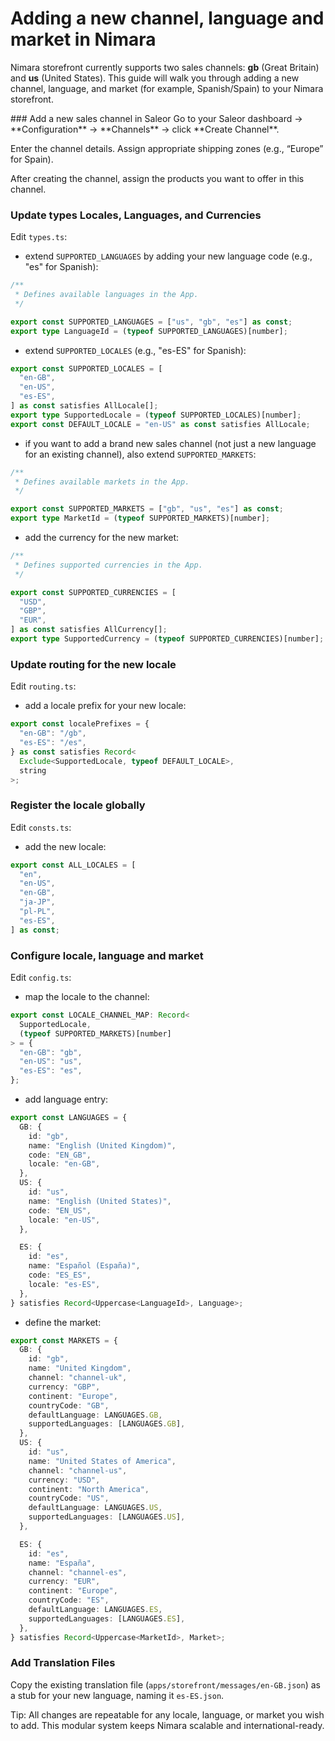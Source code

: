 
# Adding a new channel, language and market in Nimara

Nimara storefront currently supports two sales channels: **gb** (Great Britain) and **us** (United States). This guide will walk you through adding a new channel, language, and market (for example, Spanish/Spain) to your Nimara storefront.

<Steps>
### Add a new sales channel in Saleor
Go to your Saleor dashboard -> **Configuration** → **Channels** → click **Create Channel**.

Enter the channel details. Assign appropriate shipping zones (e.g., “Europe” for Spain).

After creating the channel, assign the products you want to offer in this channel.

### Update types Locales, Languages, and Currencies

Edit `types.ts`:

- extend `SUPPORTED_LANGUAGES` by adding your new language code (e.g., "es" for Spanish):

```ts filename="apps/storefront/src/regions/types.ts"
/**
 * Defines available languages in the App.
 */

export const SUPPORTED_LANGUAGES = ["us", "gb", "es"] as const;
export type LanguageId = (typeof SUPPORTED_LANGUAGES)[number];
```

- extend `SUPPORTED_LOCALES` (e.g., "es-ES" for Spanish):

```ts filename="apps/storefront/src/regions/types.ts"
export const SUPPORTED_LOCALES = [
  "en-GB",
  "en-US",
  "es-ES",
] as const satisfies AllLocale[];
export type SupportedLocale = (typeof SUPPORTED_LOCALES)[number];
export const DEFAULT_LOCALE = "en-US" as const satisfies AllLocale;
```

- if you want to add a brand new sales channel (not just a new language for an existing channel), also extend `SUPPORTED_MARKETS`:

```ts filename="apps/storefront/src/regions/types.ts"
/**
 * Defines available markets in the App.
 */

export const SUPPORTED_MARKETS = ["gb", "us", "es"] as const;
export type MarketId = (typeof SUPPORTED_MARKETS)[number];
```

- add the currency for the new market:

```ts filename="apps/storefront/src/regions/types.ts"
/**
 * Defines supported currencies in the App.
 */

export const SUPPORTED_CURRENCIES = [
  "USD",
  "GBP",
  "EUR",
] as const satisfies AllCurrency[];
export type SupportedCurrency = (typeof SUPPORTED_CURRENCIES)[number];
```

### Update routing for the new locale

Edit `routing.ts`:

- add a locale prefix for your new locale:

```ts filename="apps/storefront/src/i18n/routing.ts"
export const localePrefixes = {
  "en-GB": "/gb",
  "es-ES": "/es",
} as const satisfies Record<
  Exclude<SupportedLocale, typeof DEFAULT_LOCALE>,
  string
>;
```

### Register the locale globally

Edit `consts.ts`:

- add the new locale:

```ts filename="packages/domain/src/consts.ts":
export const ALL_LOCALES = [
  "en",
  "en-US",
  "en-GB",
  "ja-JP",
  "pl-PL",
  "es-ES",
] as const;
```

### Configure locale, language and market

Edit `config.ts`:

- map the locale to the channel:

```ts filename="apps/storefront/src/regions/config.ts":
export const LOCALE_CHANNEL_MAP: Record<
  SupportedLocale,
  (typeof SUPPORTED_MARKETS)[number]
> = {
  "en-GB": "gb",
  "en-US": "us",
  "es-ES": "es",
};
```

- add language entry:

```ts filename="apps/storefront/src/regions/config.ts":
export const LANGUAGES = {
  GB: {
    id: "gb",
    name: "English (United Kingdom)",
    code: "EN_GB",
    locale: "en-GB",
  },
  US: {
    id: "us",
    name: "English (United States)",
    code: "EN_US",
    locale: "en-US",
  },

  ES: {
    id: "es",
    name: "Español (España)",
    code: "ES_ES",
    locale: "es-ES",
  },
} satisfies Record<Uppercase<LanguageId>, Language>;
```

- define the market:

```ts filename="apps/storefront/src/regions/config.ts":
export const MARKETS = {
  GB: {
    id: "gb",
    name: "United Kingdom",
    channel: "channel-uk",
    currency: "GBP",
    continent: "Europe",
    countryCode: "GB",
    defaultLanguage: LANGUAGES.GB,
    supportedLanguages: [LANGUAGES.GB],
  },
  US: {
    id: "us",
    name: "United States of America",
    channel: "channel-us",
    currency: "USD",
    continent: "North America",
    countryCode: "US",
    defaultLanguage: LANGUAGES.US,
    supportedLanguages: [LANGUAGES.US],
  },

  ES: {
    id: "es",
    name: "España",
    channel: "channel-es",
    currency: "EUR",
    continent: "Europe",
    countryCode: "ES",
    defaultLanguage: LANGUAGES.ES,
    supportedLanguages: [LANGUAGES.ES],
  },
} satisfies Record<Uppercase<MarketId>, Market>;
```

### Add Translation Files

Copy the existing translation file (`apps/storefront/messages/en-GB.json`) as a stub for your new language, naming it `es-ES.json`.

</Steps>
Tip: All changes are repeatable for any locale, language, or market you wish to add. This modular system keeps Nimara scalable and international-ready.
